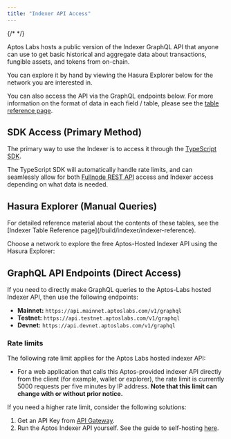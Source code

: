 ```yaml
---
title: "Indexer API Access"
---
```


{/* <IndexerBetaNotice></IndexerBetaNotice> */}

Aptos Labs hosts a public version of the Indexer GraphQL API that anyone can use to get basic historical and aggregate data about transactions, fungible assets, and tokens from on-chain.

You can explore it by hand by viewing the Hasura Explorer below for the network you are interested in.


You can also access the API via the GraphQL endpoints below. For more information on the format of data in each field / table, please see the [table reference page](/build/indexer/indexer-api/indexer-reference).

## SDK Access (Primary Method)

The primary way to use the Indexer is to access it through the [TypeScript SDK](/build/sdks/ts-sdk/fetch-data-via-sdk).

The TypeScript SDK will automatically handle rate limits, and can seamlessly allow for both [Fullnode REST API](/build/apis/fullnode-rest-api) access and Indexer access depending on what data is needed.

## Hasura Explorer (Manual Queries)

<Aside type="note">
  For detailed reference material about the contents of these tables, see the [Indexer Table Reference page](/build/indexer/indexer-reference).
</Aside>

Choose a network to explore the free Aptos-Hosted Indexer API using the Hasura Explorer:

<CardGrid>
  <LinkCard href="https://cloud.hasura.io/public/graphiql?endpoint=https://api.mainnet.aptoslabs.com/v1/graphql" title="Mainnet" description="Hasura GraphQL Explorer for Aptos Mainnet" target="_blank" />

  <LinkCard href="https://cloud.hasura.io/public/graphiql?endpoint=https://api.testnet.aptoslabs.com/v1/graphql" title="Testnet" description="Hasura GraphQL Explorer for Aptos Testnet" target="_blank" />

  <LinkCard href="https://cloud.hasura.io/public/graphiql?endpoint=https://api.devnet.aptoslabs.com/v1/graphql" title="Devnet" description="Hasura GraphQL Explorer for Aptos Devnet" target="_blank" />
</CardGrid>

## GraphQL API Endpoints (Direct Access)

If you need to directly make GraphQL queries to the Aptos-Labs hosted Indexer API, then use the following endpoints:

- **Mainnet:** `https://api.mainnet.aptoslabs.com/v1/graphql`
- **Testnet:** `https://api.testnet.aptoslabs.com/v1/graphql`
- **Devnet:** `https://api.devnet.aptoslabs.com/v1/graphql`

### Rate limits

The following rate limit applies for the Aptos Labs hosted indexer API:

- For a web application that calls this Aptos-provided indexer API directly from the client (for example, wallet or explorer), the rate limit is currently 5000 requests per five minutes by IP address. **Note that this limit can change with or without prior notice.**

If you need a higher rate limit, consider the following solutions:

1. Get an API Key from [API Gateway](https://developers.aptoslabs.com/).
2. Run the Aptos Indexer API yourself. See the guide to self-hosting [here](/build/indexer/txn-stream/self-hosted).

